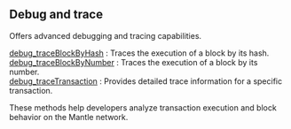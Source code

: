 
## Debug and trace

Offers advanced debugging and tracing capabilities.

[debug_traceBlockByHash](/mantle-api/debugandtrace/debug_traceBlockByHash) : Traces the execution of a block by its hash.  \
[debug_traceBlockByNumber](/mantle-api/debugandtrace/debug_traceBlockByNumber) : Traces the execution of a block by its number. \
[debug_traceTransaction](/mantle-api/debugandtrace/debug_traceTransaction) : Provides detailed trace information for a specific transaction.

These methods help developers analyze transaction execution and block behavior on the Mantle network.

<Space h={16} />
<GetStarted />